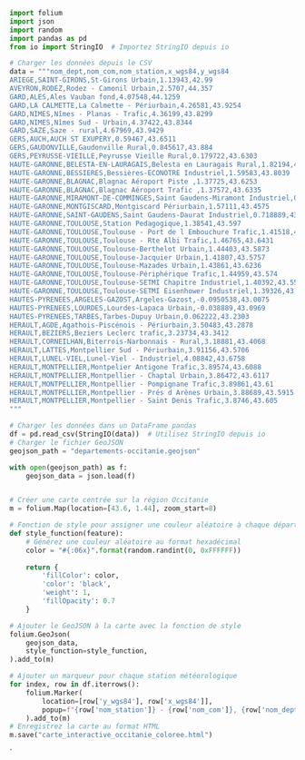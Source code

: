 ```python
import folium
import json
import random
import pandas as pd
from io import StringIO  # Importez StringIO depuis io

# Charger les données depuis le CSV
data = """nom_dept,nom_com,nom_station,x_wgs84,y_wgs84
ARIEGE,SAINT-GIRONS,St-Girons Urbain,1.13943,42.99
AVEYRON,RODEZ,Rodez - Camonil Urbain,2.5707,44.357
GARD,ALES,Ales Vauban fond,4.07548,44.1259
GARD,LA CALMETTE,La Calmette - Périurbain,4.26581,43.9254
GARD,NIMES,Nîmes - Planas - Trafic,4.36199,43.8299
GARD,NIMES,Nîmes Sud - Urbain,4.37422,43.8344
GARD,SAZE,Saze - rural,4.67969,43.9429
GERS,AUCH,AUCH ST EXUPERY,0.59467,43.6511
GERS,GAUDONVILLE,Gaudonville Rural,0.845617,43.884
GERS,PEYRUSSE-VIEILLE,Peyrusse Vieille Rural,0.179722,43.6303
HAUTE-GARONNE,BELESTA-EN-LAURAGAIS,Belesta en Lauragais Rural,1.82194,43.4414
HAUTE-GARONNE,BESSIERES,Bessières-ECONOTRE Industriel,1.59583,43.8039
HAUTE-GARONNE,BLAGNAC,Blagnac Aéroport Piste ,1.37725,43.6253
HAUTE-GARONNE,BLAGNAC,Blagnac Aéroport Trafic ,1.37572,43.6335
HAUTE-GARONNE,MIRAMONT-DE-COMMINGES,Saint Gaudens-Miramont Industriel,0.744722,43.0944
HAUTE-GARONNE,MONTGISCARD,Montgiscard Périurbain,1.57111,43.4575
HAUTE-GARONNE,SAINT-GAUDENS,Saint Gaudens-Daurat Industriel,0.718889,43.1064
HAUTE-GARONNE,TOULOUSE,Station Pedagogique,1.38541,43.597
HAUTE-GARONNE,TOULOUSE,Toulouse - Port de l Embouchure Trafic,1.41518,43.6103
HAUTE-GARONNE,TOULOUSE,Toulouse - Rte Albi Trafic,1.46765,43.6431
HAUTE-GARONNE,TOULOUSE,Toulouse-Berthelot Urbain,1.44403,43.5873
HAUTE-GARONNE,TOULOUSE,Toulouse-Jacquier Urbain,1.41807,43.5757
HAUTE-GARONNE,TOULOUSE,Toulouse-Mazades Urbain,1.43861,43.6236
HAUTE-GARONNE,TOULOUSE,Toulouse-Périphérique Trafic,1.44959,43.574
HAUTE-GARONNE,TOULOUSE,Toulouse-SETMI Chapitre Industriel,1.40392,43.5564
HAUTE-GARONNE,TOULOUSE,Toulouse-SETMI Eisenhower Industriel,1.39326,43.5616
HAUTES-PYRENEES,ARGELES-GAZOST,Argeles-Gazost,-0.0950538,43.0075
HAUTES-PYRENEES,LOURDES,Lourdes-Lapaca Urbain,-0.038889,43.0969
HAUTES-PYRENEES,TARBES,Tarbes-Dupuy Urbain,0.062222,43.2303
HERAULT,AGDE,Agathois-Piscénois - Périurbain,3.50483,43.2878
HERAULT,BEZIERS,Beziers Leclerc trafic,3.23734,43.3412
HERAULT,CORNEILHAN,Biterrois-Narbonnais - Rural,3.18881,43.4068
HERAULT,LATTES,Montpellier Sud - Périurbain,3.91156,43.5706
HERAULT,LUNEL-VIEL,Lunel-Viel - Industriel,4.08842,43.6758
HERAULT,MONTPELLIER,Montpelier Antigone Trafic,3.89574,43.6088
HERAULT,MONTPELLIER,Montpellier - Chaptal Urbain,3.86472,43.6117
HERAULT,MONTPELLIER,Montpellier - Pompignane Trafic,3.89861,43.61
HERAULT,MONTPELLIER,Montpellier - Prés d Arènes Urbain,3.88689,43.5915
HERAULT,MONTPELLIER,Montpellier - Saint Denis Trafic,3.8746,43.605
"""

# Charger les données dans un DataFrame pandas
df = pd.read_csv(StringIO(data))  # Utilisez StringIO depuis io  
# Charger le fichier GeoJSON
geojson_path = "departements-occitanie.geojson"

with open(geojson_path) as f:
    geojson_data = json.load(f)


# Créer une carte centrée sur la région Occitanie
m = folium.Map(location=[43.6, 1.44], zoom_start=8)

# Fonction de style pour assigner une couleur aléatoire à chaque département
def style_function(feature):
    # Générez une couleur aléatoire au format hexadécimal
    color = "#{:06x}".format(random.randint(0, 0xFFFFFF))
    
    return {
        'fillColor': color,
        'color': 'black',
        'weight': 1,
        'fillOpacity': 0.7
    }

# Ajouter le GeoJSON à la carte avec la fonction de style
folium.GeoJson(
    geojson_data,
    style_function=style_function,
).add_to(m)

# Ajouter un marqueur pour chaque station météorologique
for index, row in df.iterrows():
    folium.Marker(
        location=[row['y_wgs84'], row['x_wgs84']],
        popup=f"{row['nom_station']} - {row['nom_com']}, {row['nom_dept']}"
    ).add_to(m)
# Enregistrez la carte au format HTML
m.save("carte_interactive_occitanie_coloree.html")

```

`